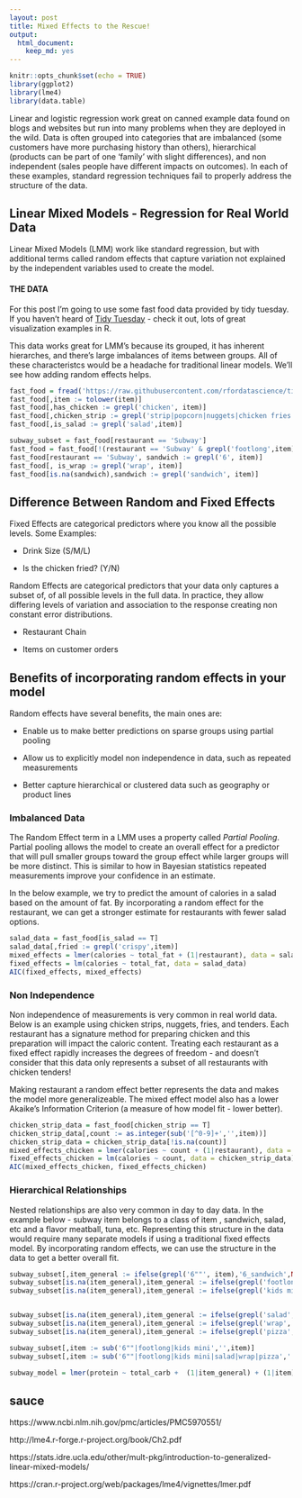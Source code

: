 ```yaml
---
layout: post
title: Mixed Effects to the Rescue!
output: 
  html_document: 
    keep_md: yes
---
```


```r
knitr::opts_chunk$set(echo = TRUE)
library(ggplot2)
library(lme4)
library(data.table)
```



Linear and logistic regression work great on canned example data found on blogs and websites but
run into many problems when they are deployed in the wild.  Data is often grouped into categories 
that are imbalanced (some customers have more purchasing history than others), hierarchical 
(products can be part of one 'family' with slight differences), and non independent (sales people 
have different impacts on outcomes).  In each of these examples, standard regression 
techniques fail to properly address the structure of the data.  

## Linear Mixed Models - Regression for Real World Data
Linear Mixed Models (LMM) work like 
standard regression, but with additional terms called random effects that capture variation not 
explained by the independent variables used to create the model. 


#### THE DATA

For this post I'm going to use some fast food data provided by tidy tuesday.  If you haven't heard of
[Tidy Tuesday](https://twitter.com/hashtag/tidytuesday?lang=en) - check it out, lots of great visualization examples in R.

This data works great for LMM's because its grouped, it has inherent hierarches, and there's large 
imbalances of items between groups.  All of these characteristcs would be a headache for traditional 
linear models.  We'll see how adding random effects helps. 

```r
fast_food = fread('https://raw.githubusercontent.com/rfordatascience/tidytuesday/master/data/2018/2018-09-04/fastfood_calories.csv')
fast_food[,item := tolower(item)]
fast_food[,has_chicken := grepl('chicken', item)]
fast_food[,chicken_strip := grepl('strip|popcorn|nuggets|chicken fries|tenders',item)]
fast_food[,is_salad := grepl('salad',item)]

subway_subset = fast_food[restaurant == 'Subway']
fast_food = fast_food[!(restaurant == 'Subway' & grepl('footlong',item)) & !(restaurant == 'Subway' & grepl('kids mini',item))]
fast_food[restaurant == 'Subway', sandwich := grepl('6', item)]
fast_food[, is_wrap := grepl('wrap', item)]
fast_food[is.na(sandwich),sandwich := grepl('sandwich', item)]

```

## Difference Between Random and Fixed Effects

Fixed Effects are categorical predictors where you know all the possible levels.  Some Examples:

- Drink Size (S/M/L)

- Is the chicken fried? (Y/N)

Random Effects are categorical predictors that your data only captures a subset of, of all possible 
levels in the full data.  In practice, they allow differing levels of variation and association 
to the response creating non constant error distributions.

- Restaurant Chain 

- Items on customer orders

## Benefits of incorporating random effects in your model

Random effects have several benefits, the main ones are:

- Enable us to make better predictions on sparse groups using partial pooling

- Allow us to explicitly model non independence in data, such as repeated measurements

- Better capture hierarchical or clustered data such as geography or product lines


### Imbalanced Data
The Random Effect term in a LMM uses a property called *Partial Pooling*.  Partial pooling allows the model
to create an overall effect for a predictor that will pull smaller groups toward the group effect while 
larger groups will be more distinct.  This is similar to how in Bayesian statistics repeated measurements
improve your confidence in an estimate.

In the below example, we try to predict the amount of calories in a salad based on the amount of fat.
By incorporating a random effect for the restaurant, we can get a stronger estimate for restaurants
with fewer salad options.

```r
salad_data = fast_food[is_salad == T]
salad_data[,fried := grepl('crispy',item)]
mixed_effects = lmer(calories ~ total_fat + (1|restaurant), data = salad_data)
fixed_effects = lm(calories ~ total_fat, data = salad_data)
AIC(fixed_effects, mixed_effects)
```

### Non Independence 

Non independence of measurements is very common in real world data.  Below is an example using 
chicken strips, nuggets, fries, and tenders.  Each restaurant has a signature method for preparing 
chicken and this preparation will impact the caloric content.  Treating each restaurant as a fixed effect
rapidly increases the degrees of freedom - and doesn't consider that this data only represents a subset
of all restaurants with chicken tenders!

Making restaurant a random effect better represents the data and makes the model more generalizeable.
The mixed effect model also has a lower Akaike's Information Criterion (a measure of how model fit - lower 
better).



```r
chicken_strip_data = fast_food[chicken_strip == T]
chicken_strip_data[,count := as.integer(sub('[^0-9]+','',item))]
chicken_strip_data = chicken_strip_data[!is.na(count)]
mixed_effects_chicken = lmer(calories ~ count + (1|restaurant), data = chicken_strip_data)
fixed_effects_chicken = lm(calories ~ count, data = chicken_strip_data)
AIC(mixed_effects_chicken, fixed_effects_chicken)
```

### Hierarchical Relationships

Nested relationships are also very common in day to day data.  In the example below - subway item 
belongs to a class of item , sandwich, salad, etc and a flavor meatball, tuna, etc.  Representing this
structure in the data would require many separate models if using a traditional fixed effects model.
By incorporating random effects, we can use the structure in the data to get a better overall fit.

```r
subway_subset[,item_general := ifelse(grepl('6""', item),'6_sandwich',NA)]
subway_subset[is.na(item_general),item_general := ifelse(grepl('footlong', item),'12_sandwich',NA)]
subway_subset[is.na(item_general),item_general := ifelse(grepl('kids mini', item),'3_sandwich',NA)]


subway_subset[is.na(item_general),item_general := ifelse(grepl('salad', item),'salad',NA)]
subway_subset[is.na(item_general),item_general := ifelse(grepl('wrap', item),'wrap',NA)]
subway_subset[is.na(item_general),item_general := ifelse(grepl('pizza', item),'pizza',NA)]

subway_subset[,item := sub('6""|footlong|kids mini','',item)]
subway_subset[,item := sub('6""|footlong|kids mini|salad|wrap|pizza','',item)]

subway_model = lmer(protein ~ total_carb +  (1|item_general) + (1|item), data = subway_subset)
```


## sauce

https://www.ncbi.nlm.nih.gov/pmc/articles/PMC5970551/

http://lme4.r-forge.r-project.org/book/Ch2.pdf

https://stats.idre.ucla.edu/other/mult-pkg/introduction-to-generalized-linear-mixed-models/

https://cran.r-project.org/web/packages/lme4/vignettes/lmer.pdf

